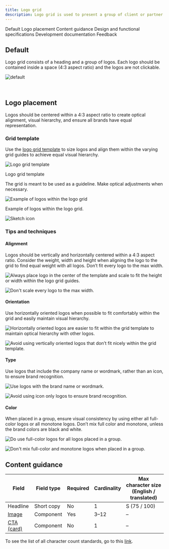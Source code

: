 ```yaml
---
title: Logo grid
description: Logo grid is used to present a group of client or partner logos. This pattern is commonly used to establish credibility of the given product or service.
---
```



<ComponentDescription name="Logo grid" type="layout" />

<AnchorLinks>

<AnchorLink>Default</AnchorLink>
<AnchorLink>Logo placement</AnchorLink>
<AnchorLink>Content guidance</AnchorLink>
<AnchorLink>Design and functional specifications</AnchorLink>
<AnchorLink>Development documentation</AnchorLink>
<AnchorLink>Feedback</AnchorLink>

</AnchorLinks>

## Default

Logo grid consists of a heading and a group of logos. Each logo should be contained inside a space (4:3 aspect ratio) and the logos are not clickable.

![default](../..//images/pattern/logo-grid/logo-grid-default.png)

<br />

## Logo placement

Logos should be centered within a 4:3 aspect ratio to create optical alignment, visual hierarchy, and ensure all brands have equal representation.

### Grid template

Use the [logo grid template](https://ibm.box.com/s/t85vh5blf8lbya13ro2c40pzp49m5es1) to size logos and align them within the varying grid guides to achieve equal visual hierarchy.

<Row>

<Column colMd={8} colLg={8}>

![Logo grid template](../../images/pattern/logo-grid/logo-grid-grid-template.png)

<Caption>Logo grid template</Caption>

</Column>

</Row>

The grid is meant to be used as a guideline. Make optical adjustments when necessary.

<Row>

<Column colMd={8} colLg={8}>

![Example of logos within the logo grid](../../images/pattern/logo-grid/logo-grid-grid-template-4-example.png)

<Caption>Example of logos within the logo grid.</Caption>

</Column>

</Row>


<Row className="resource-card-group">
  <Column colMd={4} colLg={4} noGutterSm>
<ResourceCard
  subTitle="Logo placement grid"
  href="https://ibm.box.com/s/t85vh5blf8lbya13ro2c40pzp49m5es1"
>

![Sketch icon](../../images/sketch-symbol.svg)
</ResourceCard>
</Column>
</Row>

### Tips and techniques

#### Alignment
Logos should be vertically and horizontally centered within a 4:3 aspect ratio. Consider the weight, width and height when aligning the logo to the grid to find equal weight with all logos. Don’t fit every logo to the max width.

<DoDontRow>
  <DoDont caption="Always place logo in the center of the template and scale to fit the height or width within the logo grid guides.">

![Always place logo in the center of the template and scale to fit the height or width within the logo grid guides.](../../images/pattern/logo-grid/logo-grid-alignment-do.png)

  </DoDont>
  <DoDont type="dont" caption="Don't scale every logo to the max width.">

![Don't scale every logo to the max width.](../../images/pattern/logo-grid/logo-grid-alignment-dont.png)

  </DoDont>
</DoDontRow>

#### Orientation
Use horizontally oriented logos when possible to fit comfortably within the grid and easily maintain visual hierarchy.

<DoDontRow>
  <DoDont caption="Horizontally oriented logos are easier to fit within the grid template to maintain optical hierarchy with other logos.">

![Horizontally oriented logos are easier to fit within the grid template to maintain optical hierarchy with other logos.](../../images/pattern/logo-grid/logo-grid-orientation-do.png)

  </DoDont>
  <DoDont type="dont" caption="Avoid using vertically oriented logos that don’t fit nicely within the grid template.">

![Avoid using vertically oriented logos that don’t fit nicely within the grid template.](../../images/pattern/logo-grid/logo-grid-orientation-dont.png)

  </DoDont>
</DoDontRow>

#### Type
Use logos that include the company name or wordmark, rather than an icon, to ensure brand recognition.

<DoDontRow>
  <DoDont caption="Use logos with the brand name or wordmark.">

![Use logos with the brand name or wordmark.](../../images/pattern/logo-grid/logo-grid-type-do.png)

  </DoDont>
  <DoDont type="dont" caption="Avoid using icon-only logos to ensure brand recognition.">

![Avoid using icon only logos to ensure brand recognition.](../../images/pattern/logo-grid/logo-grid-type-dont.png)

  </DoDont>
</DoDontRow>

#### Color
When placed in a group, ensure visual consistency by using either all full-color logos or all monotone logos.  Don’t mix full color and monotone, unless the brand colors are black and white.

<DoDontRow>
  <DoDont caption="Do use full color logos when placed in a group.">

![Do use full-color logos for all logos placed in a group.](../../images/pattern/logo-grid/logo-grid-color-do.png)

  </DoDont>
  <DoDont type="dont" caption="Don't mix full-color and monotone logos when placed in a group.">

![Don't mix full-color and monotone logos when placed in a group.](../../images/pattern/logo-grid/logo-grid-color-dont.png)

  </DoDont>
</DoDontRow>

## Content guidance

| Field                                                                                | Field type | Required | Cardinality | Max character size (English / translated) |
| ------------------------------------------------------------------------------------ | ---------- | -------- | ----------- | ----------------------------------------- |
| Headline                                                                             | Short copy | No       | 1           | S (75 / 100)                              |
| [Image](https://www.ibm.com/standards/carbon/components/image)    | Component  | Yes      | 3–12        | –                                         |
| [CTA (card)](https://www.ibm.com/standards/carbon/components/cta) | Component  | No       | 1           | –                                         |

To see the list of all character count standards, go to this <a href="https://github.com/carbon-design-system/carbon-for-ibm-dotcom-website/wiki/Character-count-standards" target="_blank" rel="noreferrer noopener nofollow">link</a>.

<ComponentFooter name="Logo grid" type="layout" />
